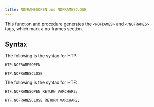 ```yaml
---
title: NOFRAMESOPEN and NOFRAMESCLOSE
---
```


This function and procedure generates the `<NOFRAMES>` and `</NOFRAMES>` tags, which mark a no-frames section.

## Syntax

The following is the syntax for HTP:

```
HTP.NOFRAMESOPEN

HTP.NOFRAMESCLOSE
```

The following is the syntax for HTF:

```
HTF.NOFRAMESOPEN RETURN VARCHAR2;

HTF.NOFRAMESCLOSE RETURN VARCHAR2;
```
